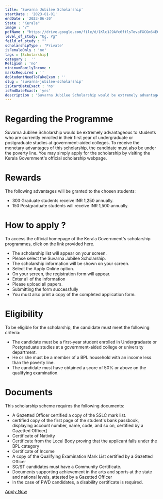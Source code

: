 ```yaml
---
title: 'Suvarna Jubilee Scholarship'
startDate : '2023-01-01'
endDate : '2023-06-30'
State : "Kerala"
image : "/"
pdfName : "https://drive.google.com/file/d/1Klc1J9Afc6ftlsTovaFXCGm64EGh01Kv/preview"
level_of_study: "Ug, Pg"
feild_of_study : ""
scholarshipType : 'Private'
isFemaleOnly : 'no'
tags : [Scholarship]
category :  ''
Religion : 'no'
minimumFamilyIncome :
marksRequired : ''
doStudentNeedToTakeExam : ''
slug : 'suvarna-jubilee-scholarship'
isStartDateExact : 'no'
isEndDateExact: 'yes'
description : "Suvarna Jubilee Scholarship would be extremely advantageous to students who are currently enrolled in their first year of undergraduate or postgraduate studies at government-aided colleges."
--- 
```



# Regarding the Programme


Suvarna Jubilee Scholarship would be extremely advantageous to students who are currently enrolled in their first year of undergraduate or postgraduate studies at government-aided colleges.
To receive the monetary advantages of this scholarship, the candidate must also be under the poverty line. 
You may simply apply for the scholarship by visiting the Kerala Government's official scholarship webpage.

# Rewards

The following advantages will be granted to the chosen students:
 - 300 Graduate students receive INR 1,250 annually. 
 - 150 Postgraduate students will receive INR 1,500 annually. 



# How to apply ?

To access the official homepage of the Kerala Government's scholarship programmes, click on the link provided here.
 - The scholarship list will appear on your screen.
 - Please select the Suvarna Jubilee Scholarship.
 - The scholarship information will be shown on your screen.
 - Select the Apply Online option.
 - On your screen, the registration form will appear.
 - Enter all of the information
 - Please upload all papers.
 - Submitting the form successfully
 - You must also print a copy of the completed application form.


# Eligibility
To be eligible for the scholarship, the candidate must meet the following criteria:

 - The candidate must be a first-year student enrolled in Undergraduate or Postgraduate studies at a government-aided college or university department.
 - He or she must be a member of a BPL household with an income less than the poverty line.
 - The candidate must have obtained a score of 50% or above on the qualifying examination.



# Documents


This scholarship scheme requires the following documents:
 - A Gazetted Officer certified a copy of the SSLC mark list.
 - certified copy of the first page of the student's bank passbook, displaying account number, name, code, and so on, certified by a Gazetted Officer]
 - Certificate of Nativity
 - Certificate from the Local Body proving that the applicant falls under the BPL category
 - Certificate of Income
 - A copy of the Qualifying Examination Mark List certified by a Gazetted Officer
 - SC/ST candidates must have a Community Certificate.
 - Documents supporting achievement in the arts and sports at the state and national levels, attested by a Gazetted Officer
 - In the case of PWD candidates, a disability certificate is required.


[Apply Now](https://www.dcescholarship.kerala.gov.in/he_ma/he_maindx.php)